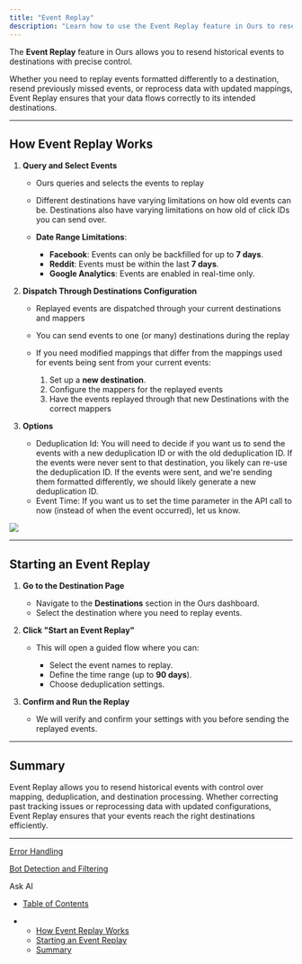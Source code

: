 ```yaml
---
title: "Event Replay"
description: "Learn how to use the Event Replay feature in Ours to resend historical events with precise control over deduplication, mapping, and destination processing."
---
```


The **Event Replay** feature in Ours allows you to resend historical events to destinations with precise control.

Whether you need to replay events formatted differently to a destination, resend previously missed events, or reprocess data with updated mappings, Event Replay ensures that your data flows correctly to its intended destinations.

***

## How Event Replay Works

1. **Query and Select Events**

   * Ours queries and selects the events to replay

   * Different destinations have varying limitations on how old events can be. Destinations also have varying limitations on how old of click IDs you can send over.

   * **Date Range Limitations**:

     * **Facebook**: Events can only be backfilled for up to **7 days**.
     * **Reddit**: Events must be within the last **7 days**.
     * **Google Analytics**: Events are enabled in real-time only.

2. **Dispatch Through Destinations Configuration**

   * Replayed events are dispatched through your current destinations and mappers

   * You can send events to one (or many) destinations during the replay

   * If you need modified mappings that differ from the mappings used for events being sent from your current events:

     1. Set up a **new destination**.
     2. Configure the mappers for the replayed events
     3. Have the events replayed through that new Destinations with the correct mappers

3. **Options**

   * Deduplication Id: You will need to decide if you want us to send the events with a new deduplication ID or with the old deduplication ID. If the events were never sent to that destination, you likely can re-use the deduplication ID. If the events were sent, and we're sending them formatted differently, we should likely generate a new deduplication ID.
   * Event Time: If you want us to set the time parameter in the API call to now (instead of when the event occurred), let us know.

![](/images/docs/011021101cc182e222153105ea9aa9fb1675c40509d07b967f50d6c095762a17-Xnapper-2025-01-29-13.52.03.jpg)

***

## Starting an Event Replay

1. **Go to the Destination Page**

   * Navigate to the **Destinations** section in the Ours dashboard.
   * Select the destination where you need to replay events.

2. **Click "Start an Event Replay"**

   * This will open a guided flow where you can:

     * Select the event names to replay.
     * Define the time range (up to **90 days**).
     * Choose deduplication settings.

3. **Confirm and Run the Replay**

   * We will verify and confirm your settings with you before sending the replayed events.

***

## Summary

Event Replay allows you to resend historical events with control over mapping, deduplication, and destination processing. Whether correcting past tracking issues or reprocessing data with updated configurations, Event Replay ensures that your events reach the right destinations efficiently.

***

[Error Handling](/docs/error-handling)

[Bot Detection and Filtering](/docs/bot-detection)

Ask AI

* [Table of Contents](#)

* * [How Event Replay Works](#how-event-replay-works)
  * [Starting an Event Replay](#starting-an-event-replay)
  * [Summary](#summary)
